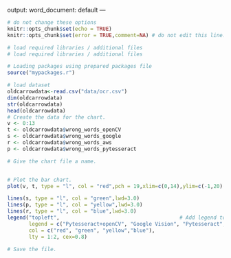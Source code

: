 
output:
  word_document: default
---

```r
# do not change these options
knitr::opts_chunk$set(echo = TRUE)
knitr::opts_chunk$set(error = TRUE,comment=NA) # do not edit this line.
```




```r
# load required libraries / additional files
# load required libraries / additional files

# Loading packages using prepared packages file
source("mypackages.r") 

```

```r
# load dataset
oldcarrowdata<-read.csv("data/ocr.csv")
dim(oldcarrowdata)
str(oldcarrowdata)
head(oldcarrowdata)
# Create the data for the chart.
v <- 0:13
t <- oldcarrowdata$wrong_words_openCV
s <- oldcarrowdata$wrong_words_google
r <- oldcarrowdata$wrong_words_aws
p <- oldcarrowdata$wrong_words_pytesseract

# Give the chart file a name.


# Plot the bar chart.
plot(v, t, type = "l", col = "red",pch = 19,xlim=c(0,14),ylim=c(-1,20) ,xlab = "Word error", ylab = "",lwd=3.0) 

lines(s, type = "l", col = "green",lwd=3.0)
lines(p, type = "l", col = "yellow",lwd=3.0)
lines(r, type = "l", col = "blue",lwd=3.0)
legend("topleft",                                       # Add legend to plot
       legend = c("Pytesseract+openCV", "Google Vision", "Pytesseract","AWS Rekognition"),
       col = c("red", "green", "yellow","blue"),
       lty = 1:2, cex=0.8)

# Save the file.


```